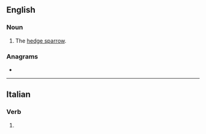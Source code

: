 ==English==

===Noun===
{{en-noun}}

# {{lb|en|UK|dialect}} The [[hedge sparrow]].

{{Webster 1913}}

===Anagrams===
* {{anagrams|en|pavers|vapers}}

----

==Italian==

===Verb===
{{head|it|verb form}}

# {{inflection of|sparere||3|s|phis|lang=it}}